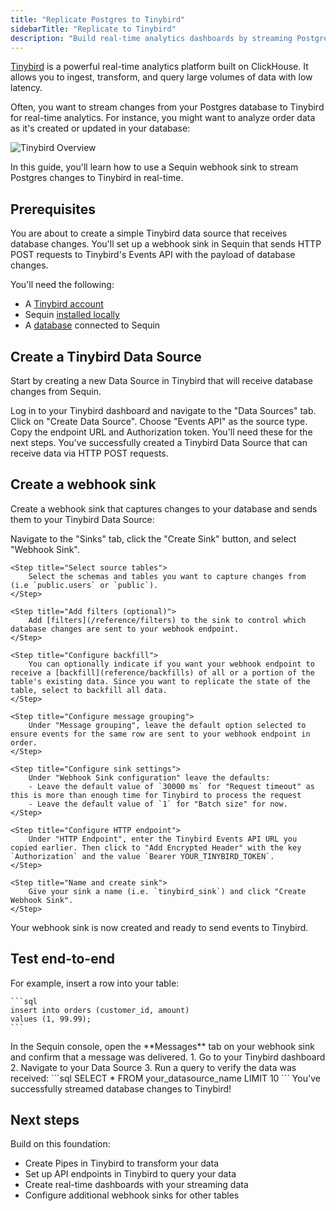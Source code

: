 ```yaml
---
title: "Replicate Postgres to Tinybird"
sidebarTitle: "Replicate to Tinybird"
description: "Build real-time analytics dashboards by streaming Postgres data to Tinybird."
---
```


[Tinybird](https://www.tinybird.co/) is a powerful real-time analytics platform built on ClickHouse. It allows you to ingest, transform, and query large volumes of data with low latency.

Often, you want to stream changes from your Postgres database to Tinybird for real-time analytics. For instance, you might want to analyze order data as it's created or updated in your database:

<Frame>
  <img src="/images/guides/tinybird/send-with-sequin.svg" alt="Tinybird Overview" />
</Frame>

In this guide, you'll learn how to use a Sequin webhook sink to stream Postgres changes to Tinybird in real-time.

## Prerequisites

You are about to create a simple Tinybird data source that receives database changes. You'll set up a webhook sink in Sequin that sends HTTP POST requests to Tinybird's Events API with the payload of database changes.

You'll need the following:

- A [Tinybird account](https://www.tinybird.co/)
- Sequin [installed locally](/quickstart/webhooks)
- A [database](/connect-postgres) connected to Sequin

## Create a Tinybird Data Source

Start by creating a new Data Source in Tinybird that will receive database changes from Sequin.

<Steps titleSize="h3">
  <Step title="Log in to Tinybird">
    Log in to your Tinybird dashboard and navigate to the "Data Sources" tab.
  </Step>

  <Step title="Create new Data Source">
    Click on "Create Data Source".
  </Step>

  <Step title="Select source type">
    Choose "Events API" as the source type.
  </Step>

  <Step title="Copy credentials">
    Copy the endpoint URL and Authorization token. You'll need these for the next steps.
  </Step>
</Steps>

<Check>
You've successfully created a Tinybird Data Source that can receive data via HTTP POST requests.
</Check>

## Create a webhook sink

Create a webhook sink that captures changes to your database and sends them to your Tinybird Data Source:

<Steps titleSize="h3">
    <Step title="Create a new sink">
        Navigate to the "Sinks" tab, click the "Create Sink" button, and select "Webhook Sink".
    </Step>

    <Step title="Select source tables">
        Select the schemas and tables you want to capture changes from (i.e `public.users` or `public`).
    </Step>

    <Step title="Add filters (optional)">
        Add [filters](/reference/filters) to the sink to control which database changes are sent to your webhook endpoint.
    </Step>

    <Step title="Configure backfill">
        You can optionally indicate if you want your webhook endpoint to receive a [backfill](reference/backfills) of all or a portion of the table's existing data. Since you want to replicate the state of the table, select to backfill all data.
    </Step>

    <Step title="Configure message grouping">
        Under "Message grouping", leave the default option selected to ensure events for the same row are sent to your webhook endpoint in order.
    </Step>

    <Step title="Configure sink settings">
        Under "Webhook Sink configuration" leave the defaults:
        - Leave the default value of `30000 ms` for "Request timeout" as this is more than enough time for Tinybird to process the request
        - Leave the default value of `1` for "Batch size" for now.
    </Step>

    <Step title="Configure HTTP endpoint">
        Under "HTTP Endpoint", enter the Tinybird Events API URL you copied earlier. Then click to "Add Encrypted Header" with the key `Authorization` and the value `Bearer YOUR_TINYBIRD_TOKEN`.
    </Step>

    <Step title="Name and create sink">
        Give your sink a name (i.e. `tinybird_sink`) and click "Create Webhook Sink".
    </Step>
</Steps>

<Check>
Your webhook sink is now created and ready to send events to Tinybird.
</Check>

## Test end-to-end
<Steps titleSize="h3">
  <Step title="Create a row in your database">
    For example, insert a row into your table:

    ```sql
    insert into orders (customer_id, amount)
    values (1, 99.99);
    ```
  </Step>

  <Step title="Trace the change in the Sequin dashboard">
    In the Sequin console, open the **Messages** tab on your webhook sink and confirm that a message was delivered.
  </Step>

  <Step title="Confirm the data in Tinybird">
    1. Go to your Tinybird dashboard
    2. Navigate to your Data Source
    3. Run a query to verify the data was received:
    ```sql
    SELECT * FROM your_datasource_name
    LIMIT 10
    ```
  </Step>
</Steps>

<Check>
You've successfully streamed database changes to Tinybird!
</Check>

## Next steps

Build on this foundation:

- Create Pipes in Tinybird to transform your data
- Set up API endpoints in Tinybird to query your data
- Create real-time dashboards with your streaming data
- Configure additional webhook sinks for other tables